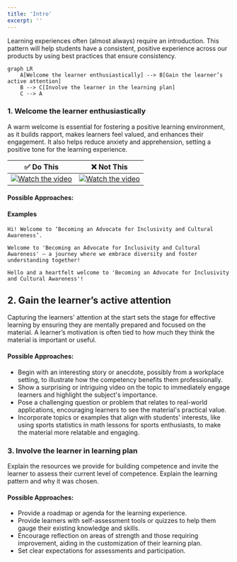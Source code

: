 ```yaml
---
title: 'Intro'
excerpt: ''
---
```


Learning experiences often (almost always) require an introduction. This pattern will help students have a consistent, positive experience across our products by using best practices that ensure consistency.

```mermaid
graph LR
    A[Welcome the learner enthusiastically] --> B[Gain the learner’s active attention]
    B --> C[Involve the learner in the learning plan]
    C --> A
```



### 1. Welcome the learner enthusiastically

A warm welcome is essential for fostering a positive learning environment, as it builds rapport, makes learners feel valued, and enhances their engagement. It also helps reduce anxiety and apprehension, setting a positive tone for the learning experience.

| ✅  Do This | ❌ Not This |
|---|---|
| [![Watch the video](https://img.youtube.com/vi/tHc7MNrB9Iw/0.jpg)](https://www.youtube.com/watch?v=tHc7MNrB9Iw&pp=ygUgZGVhZCBwb2V0IHNvY2lldHkgc3RhcnQgb2YgY2xhc3M%3D) |[![Watch the video](https://img.youtube.com/vi/KS6f1MKpLGM/0.jpg)](https://www.youtube.com/watch?v=KS6f1MKpLGM&pp=ygUdYnVlbGxlciBidWVsbGVyIGJ1ZWxsZXIgc2NlbmU%3D)|


#### Possible Approaches:

#### Examples
```
Hi! Welcome to ‘Becoming an Advocate for Inclusivity and Cultural Awareness’.
```
```
Welcome to 'Becoming an Advocate for Inclusivity and Cultural Awareness' – a journey where we embrace diversity and foster understanding together!
```
```
Hello and a heartfelt welcome to 'Becoming an Advocate for Inclusivity and Cultural Awareness'!
```

## 2. Gain the learner’s active attention

Capturing the learners' attention at the start sets the stage for effective learning by ensuring they are mentally prepared and focused on the material. A learner’s motivation is often tied to how much they think the material is important or useful.

#### Possible Approaches:

- Begin with an interesting story or anecdote, possibly from a workplace setting, to illustrate how the competency benefits them professionally.
- Show a surprising or intriguing video on the topic to immediately engage learners and highlight the subject's importance.
- Pose a challenging question or problem that relates to real-world applications, encouraging learners to see the material's practical value.
- Incorporate topics or examples that align with students' interests, like using sports statistics in math lessons for sports enthusiasts, to make the material more relatable and engaging.

### 3. Involve the learner in learning plan

Explain the resources we provide for building competence and invite the learner to assess their current level of competence. Explain the learning pattern and why it was chosen.

#### Possible Approaches:

- Provide a roadmap or agenda for the learning experience.
- Provide learners with self-assessment tools or quizzes to help them gauge their existing knowledge and skills.
- Encourage reflection on areas of strength and those requiring improvement, aiding in the customization of their learning plan.
- Set clear expectations for assessments and participation.
